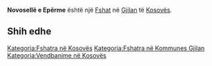 {{Fshat në Kosovës
 | Emri                = Novosellë e Epërme
| sqi_N_name = Novosellë e Epërme
| sqi_N_FULL_NAME_RO = Novosellë e Epërme
| sqi_N_FULL_NAME_ND_RO = Novoselle e Eperme
| sqi_N_SORT_NAME_RG = NOVOSELLEEEPERME
| sqi_N_FULL_NAME_RG = Novosellë e Epërme
| sqi_N_FULL_NAME_ND_RG = Novoselle e Eperme
| sqi_V_name = Novo Sello
| sqi_V_FULL_NAME_RO = Novo Sello
| sqi_V_FULL_NAME_ND_RO = Novo Sello
| sqi_V_SORT_NAME_RG = NOVOSELLO
| sqi_V_FULL_NAME_RG = Novo Sello
| sqi_V_FULL_NAME_ND_RG = Novo Sello
| srp_N_name = Gornje Novo Selo
| srp_N_FULL_NAME_RO = Gornje Novo Selo
| srp_N_FULL_NAME_ND_RO = Gornje Novo Selo
| srp_N_SORT_NAME_RG = GORNJENOVOSELO
| srp_N_FULL_NAME_RG = Gornje Novo Selo
| srp_N_FULL_NAME_ND_RG = Gornje Novo Selo
| srp_NS_name = Горње Ново Село
| srp_NS_FULL_NAME_RO = Горње Ново Село
| srp_NS_FULL_NAME_ND_RO = Горње Ново Село
| srp_NS_SORT_NAME_RG = ГОРЊЕНОВОСЕЛО
| srp_NS_FULL_NAME_RG = Горње Ново Село
| srp_NS_FULL_NAME_ND_RG = Горње Ново Село

 | Emri (Rasa dhanore) = 
 | Figura              = 
 | Shteti              = Kosovo
 | Komuna              = Gjilan
 | Kodi postar         = 
 | Sipërfaqja          = 

 | Popullsia           = 

 | Regj. i popullsisë  = 
 | Dend. e popullsisë  = 
 | Faqja zyrtare       = 
 <!--- Koordinatat ----> 
 | Gjerësia            = 42.460556
 | Gjatësia            = 20.390556
 | Lartësia            = 
}}
'''Novosellë e Epërme''' është një [[Fshat]] në [[Gjilan]] të [[Kosovës]].

<!-- == Gjeografia == -->
<!-- == Historia == -->
<!-- == Demografia == -->
== Shih edhe ==
{{Komuna Gjilan}}
{{Kosovo-Administrata-Cung}}

[[Kategoria:Fshatra në Kosovës]]
[[Kategoria:Fshatra në Kommunes Gjilan]]
[[Kategoria:Vendbanime në Kosovës]]